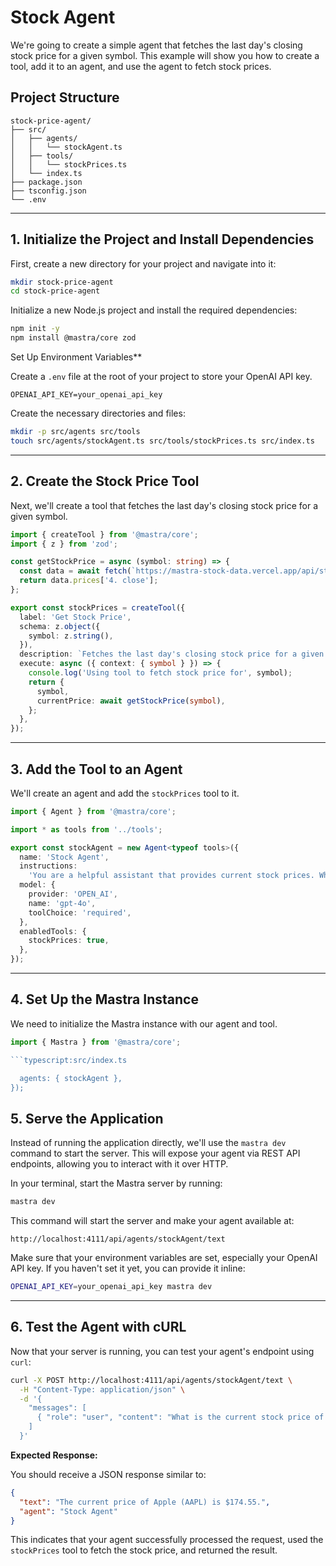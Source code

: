 # Stock Agent

We're going to create a simple agent that fetches the last day's closing stock price for a given symbol. This example will show you how to create a tool, add it to an agent, and use the agent to fetch stock prices.

## Project Structure

```
stock-price-agent/
├── src/
│   ├── agents/
│   │   └── stockAgent.ts
│   ├── tools/
│   │   └── stockPrices.ts
│   └── index.ts
├── package.json
├── tsconfig.json
└── .env
```

---

## 1. Initialize the Project and Install Dependencies

First, create a new directory for your project and navigate into it:

```bash
mkdir stock-price-agent
cd stock-price-agent
```

Initialize a new Node.js project and install the required dependencies:

```bash
npm init -y
npm install @mastra/core zod
```

Set Up Environment Variables\*\*

Create a `.env` file at the root of your project to store your OpenAI API key.

```env:.env
OPENAI_API_KEY=your_openai_api_key
```

Create the necessary directories and files:

```bash
mkdir -p src/agents src/tools
touch src/agents/stockAgent.ts src/tools/stockPrices.ts src/index.ts
```

---

## 2. Create the Stock Price Tool

Next, we'll create a tool that fetches the last day's closing stock price for a given symbol.

```ts filename="src/tools/stockPrices.ts"
import { createTool } from '@mastra/core';
import { z } from 'zod';

const getStockPrice = async (symbol: string) => {
  const data = await fetch(`https://mastra-stock-data.vercel.app/api/stock-data?symbol=${symbol}`).then(r => r.json());
  return data.prices['4. close'];
};

export const stockPrices = createTool({
  label: 'Get Stock Price',
  schema: z.object({
    symbol: z.string(),
  }),
  description: `Fetches the last day's closing stock price for a given symbol`,
  execute: async ({ context: { symbol } }) => {
    console.log('Using tool to fetch stock price for', symbol);
    return {
      symbol,
      currentPrice: await getStockPrice(symbol),
    };
  },
});
```

---

## 3. Add the Tool to an Agent

We'll create an agent and add the `stockPrices` tool to it.

```ts filename="src/agents/stockAgent.ts"
import { Agent } from '@mastra/core';

import * as tools from '../tools';

export const stockAgent = new Agent<typeof tools>({
  name: 'Stock Agent',
  instructions:
    'You are a helpful assistant that provides current stock prices. When asked about a stock, use the stock price tool to fetch the stock price.',
  model: {
    provider: 'OPEN_AI',
    name: 'gpt-4o',
    toolChoice: 'required',
  },
  enabledTools: {
    stockPrices: true,
  },
});
```

---

## 4. Set Up the Mastra Instance

We need to initialize the Mastra instance with our agent and tool.

````ts filename="src/index.ts"
import { Mastra } from '@mastra/core';

```typescript:src/index.ts

  agents: { stockAgent },
});
````

## 5. Serve the Application

Instead of running the application directly, we'll use the `mastra dev` command to start the server. This will expose your agent via REST API endpoints, allowing you to interact with it over HTTP.

In your terminal, start the Mastra server by running:

```bash
mastra dev
```

This command will start the server and make your agent available at:

```
http://localhost:4111/api/agents/stockAgent/text
```

Make sure that your environment variables are set, especially your OpenAI API key. If you haven't set it yet, you can provide it inline:

```bash
OPENAI_API_KEY=your_openai_api_key mastra dev
```

---

## 6. Test the Agent with cURL

Now that your server is running, you can test your agent's endpoint using `curl`:

```bash
curl -X POST http://localhost:4111/api/agents/stockAgent/text \
  -H "Content-Type: application/json" \
  -d '{
    "messages": [
      { "role": "user", "content": "What is the current stock price of Apple (AAPL)?" }
    ]
  }'
```

**Expected Response:**

You should receive a JSON response similar to:

```json
{
  "text": "The current price of Apple (AAPL) is $174.55.",
  "agent": "Stock Agent"
}
```

This indicates that your agent successfully processed the request, used the `stockPrices` tool to fetch the stock price, and returned the result.
